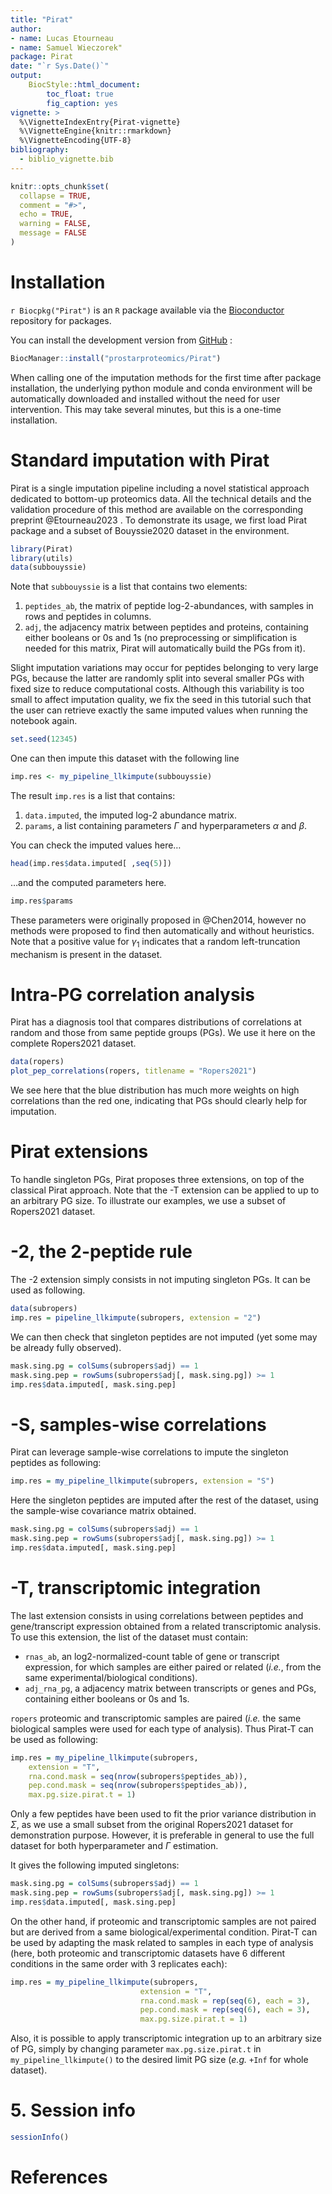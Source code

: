 ```yaml
---
title: "Pirat"
author: 
- name: Lucas Etourneau
- name: Samuel Wieczorek"
package: Pirat
date: "`r Sys.Date()`"
output:
    BiocStyle::html_document:
        toc_float: true
        fig_caption: yes
vignette: >
  %\VignetteIndexEntry{Pirat-vignette}
  %\VignetteEngine{knitr::rmarkdown}
  %\VignetteEncoding{UTF-8}
bibliography:
  - biblio_vignette.bib
---
```


```r
knitr::opts_chunk$set(
  collapse = TRUE,
  comment = "#>",
  echo = TRUE,
  warning = FALSE,
  message = FALSE
)
```


<!-- ```{r style, echo = FALSE, results = 'asis'} -->
<!-- BiocStyle::markdown() -->
<!-- ``` -->



# Installation

`r Biocpkg("Pirat")` is an `R` package available via the 
[Bioconductor](http://bioconductor.org) repository for packages. 
<!-- You can install the release version by using the following commands  -->
<!-- in your `R` session: -->

<!-- ```{r "install", eval = FALSE} -->
<!-- if (!requireNamespace("BiocManager", quietly = TRUE)) { -->
<!--     install.packages("BiocManager") -->
<!-- } -->
<!-- BiocManager::install("cfTools") -->
<!-- ``` -->

You can install the development version from [GitHub](https://github.com/) :

```r
BiocManager::install("prostarproteomics/Pirat")
```


When calling one of the imputation methods for the first time after package
installation, the underlying python module and conda environment will be 
automatically downloaded and installed without the need for user intervention.
This may take several minutes, but this is a one-time installation. 

# Standard imputation with Pirat

Pirat is a single imputation pipeline including a novel statistical approach 
dedicated to bottom-up proteomics data. All the technical details and the 
validation procedure of this method are available on the corresponding 
preprint @Etourneau2023 .
To demonstrate its usage, we first load Pirat package and a subset of 
Bouyssie2020 dataset in the environment.

```r
library(Pirat)
library(utils)
data(subbouyssie)
```

Note that `subbouyssie` is a list that contains two elements:

1. `peptides_ab`, the matrix of peptide log-2-abundances, with samples in rows 
and peptides in columns.
2. `adj`, the adjacency matrix between peptides and proteins, containing either 
booleans or 0s and 1s (no preprocessing or simplification is needed for this 
matrix, Pirat will automatically build the PGs from it).

Slight imputation variations may occur for peptides belonging to very large 
PGs, because the latter are randomly split into several smaller PGs with fixed 
size to reduce computational costs. Although this variability is too small to 
affect imputation quality, we fix the seed in this tutorial such that the user 
can retrieve exactly the same imputed values when running the notebook again.

```r
set.seed(12345)
```

One can then impute this dataset with the following line

```r
imp.res <- my_pipeline_llkimpute(subbouyssie)
```

The result `imp.res` is a list that contains:

1. `data.imputed`, the imputed log-2 abundance matrix.
2. `params`, a list containing parameters $\Gamma$ and hyperparameters 
$\alpha$ and $\beta$.

You can check the imputed values here...

```r
head(imp.res$data.imputed[ ,seq(5)])
```

...and the computed parameters here.

```r
imp.res$params
```
These parameters were originally proposed in @Chen2014, 
however no methods were proposed to find then 
automatically and without heuristics.
Note that a positive value for $\gamma_1$ indicates that a random 
left-truncation mechanism is present in the dataset.

# Intra-PG correlation analysis

Pirat has a diagnosis tool that compares distributions of correlations at 
random and those from same peptide groups (PGs).
We use it here on the complete Ropers2021 dataset.

```r
data(ropers)
plot_pep_correlations(ropers, titlename = "Ropers2021")
```


 We see here that the blue distribution has much more weights on high 
 correlations than the red one,
 indicating that PGs should clearly help for imputation.
 
# Pirat extensions
 
To handle singleton PGs, Pirat proposes three extensions, on top of the 
classical Pirat approach.
Note that the -T extension can be applied to up to an arbitrary PG size.
To illustrate our examples, we use a subset of Ropers2021 dataset.
 
# -2, the 2-peptide rule
 
The -2 extension simply consists in not imputing singleton PGs. It can be used as following.

```r
data(subropers)
imp.res = pipeline_llkimpute(subropers, extension = "2")
```

We can then check that singleton peptides are not imputed (yet some may be 
already fully observed).

```r
mask.sing.pg = colSums(subropers$adj) == 1
mask.sing.pep = rowSums(subropers$adj[, mask.sing.pg]) >= 1
imp.res$data.imputed[, mask.sing.pep]
```

# -S, samples-wise correlations

Pirat can leverage sample-wise correlations to impute the singleton peptides 
as following:

```r
imp.res = my_pipeline_llkimpute(subropers, extension = "S")
```

Here the singleton peptides are imputed after the rest of the dataset, using 
the sample-wise covariance matrix obtained.


```r
mask.sing.pg = colSums(subropers$adj) == 1
mask.sing.pep = rowSums(subropers$adj[, mask.sing.pg]) >= 1
imp.res$data.imputed[, mask.sing.pep]
```

# -T, transcriptomic integration

The last extension consists in using correlations between peptides and 
gene/transcript expression obtained from a related transcriptomic analysis. 
To use this extension, the list of the dataset must contain:

* `rnas_ab`, an log2-normalized-count table of gene or transcript expression, 
for which samples are either paired or related (*i.e.*, from the same 
experimental/biological conditions).
* `adj_rna_pg`, a adjacency matrix between transcripts or genes and PGs, 
containing either booleans or 0s and 1s.

`ropers` proteomic and transcriptomic samples are paired (*i.e.* the same 
biological samples were used for each type of analysis). Thus Pirat-T can be 
used as following:

```r
imp.res = my_pipeline_llkimpute(subropers,
    extension = "T",
    rna.cond.mask = seq(nrow(subropers$peptides_ab)),
    pep.cond.mask = seq(nrow(subropers$peptides_ab)),
    max.pg.size.pirat.t = 1)
```

Only a few peptides have been used to fit the prior variance distribution in 
$\Sigma$, as we use a small subset from the original Ropers2021 dataset for 
demonstration purpose. However, it is preferable
in general to use the full dataset for both hyperparameter and $\Gamma$ estimation. 

It gives the following imputed singletons:

```r
mask.sing.pg = colSums(subropers$adj) == 1
mask.sing.pep = rowSums(subropers$adj[, mask.sing.pg]) >= 1
imp.res$data.imputed[, mask.sing.pep]
```

On the other hand, if proteomic and transcriptomic samples are not paired but 
are derived from a same biological/experimental condition. Pirat-T can be used 
by adapting the mask related to samples in each type of analysis (here, both 
proteomic and transcriptomic datasets have 6 different conditions in the same 
order with 3 replicates each):

```r
imp.res = my_pipeline_llkimpute(subropers,
                             extension = "T",
                             rna.cond.mask = rep(seq(6), each = 3),
                             pep.cond.mask = rep(seq(6), each = 3),
                             max.pg.size.pirat.t = 1)
```

Also, it is possible to apply transcriptomic integration up to an arbitrary 
size of PG, simply by 
changing parameter `max.pg.size.pirat.t` in `my_pipeline_llkimpute()` to the 
desired limit PG size (*e.g.* `+Inf` for whole dataset).

# 5. Session info

```r
sessionInfo()
```

# References
